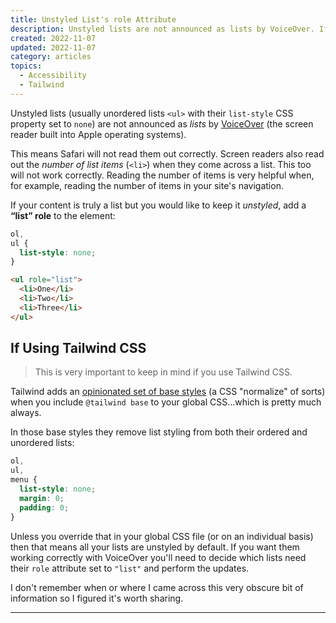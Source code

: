 ```yaml
---
title: Unstyled List's role Attribute
description: Unstyled lists are not announced as lists by VoiceOver. If your content is truly a list but you would like to keep it unstyled, add a “list” role to the element.
created: 2022-11-07
updated: 2022-11-07
category: articles
topics:
  - Accessibility
  - Tailwind
---
```


Unstyled lists (usually unordered lists `<ul>` with their `list-style` CSS property set to `none`) are not announced as _lists_ by [VoiceOver](https://en.wikipedia.org/wiki/VoiceOver) (the screen reader built into Apple operating systems).

This means Safari will not read them out correctly. Screen readers also read out the _number of list items_ (`<li>`) when they come across a list. This too will not work correctly. Reading the number of items is very helpful when, for example, reading the number of items in your site's navigation.

If your content is truly a list but you would like to keep it _unstyled_, add a **“list” role** to the element:

```css
ol,
ul {
  list-style: none;
}
```

```html {1}
<ul role="list">
  <li>One</li>
  <li>Two</li>
  <li>Three</li>
</ul>
```

## If Using Tailwind CSS

<blockquote className="attention">
  This is very important to keep in mind if you use Tailwind CSS.
</blockquote>

Tailwind adds an [opinionated set of base styles](https://tailwindcss.com/docs/preflight) (a CSS "normalize" of sorts) when you include `@tailwind base` to your global CSS...which is pretty much always.

In those base styles they remove list styling from both their ordered and unordered lists:

```css title="preflight.css" {4}
ol,
ul,
menu {
  list-style: none;
  margin: 0;
  padding: 0;
}
```

Unless you override that in your global CSS file (or on an individual basis) then that means all your lists are unstyled by default. If you want them working correctly with VoiceOver you'll need to decide which lists need their `role` attribute set to `"list"` and perform the updates.

I don't remember when or where I came across this very obscure bit of information so I figured it's worth sharing.

---

<LastUpdated updated={updated} />
